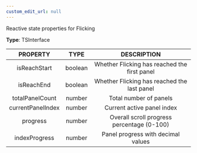 ```yaml
---
custom_edit_url: null
---
```


<div>

</div>

Reactive state properties for Flicking

**Type**: TSInterface

|PROPERTY|TYPE|DESCRIPTION|
|:---:|:---:|:---:|
|isReachStart|boolean|Whether Flicking has reached the first panel|
|isReachEnd|boolean|Whether Flicking has reached the last panel|
|totalPanelCount|number|Total number of panels|
|currentPanelIndex|number|Current active panel index|
|progress|number|Overall scroll progress percentage (0-100)|
|indexProgress|number|Panel progress with decimal values|

